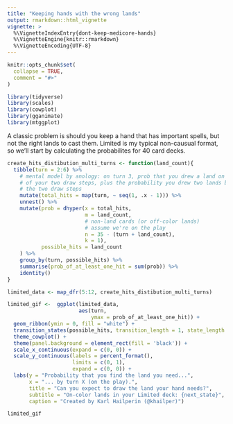 ```yaml
---
title: "Keeping hands with the wrong lands"
output: rmarkdown::html_vignette
vignette: >
  %\VignetteIndexEntry{dont-keep-medicore-hands}
  %\VignetteEngine{knitr::rmarkdown}
  %\VignetteEncoding{UTF-8}
---
```


```r
knitr::opts_chunk$set(
  collapse = TRUE,
  comment = "#>"
)
```

```r
library(tidyverse)
library(scales)
library(cowplot)
library(gganimate)
library(mtggplot)
```

A classic problem is should you keep a hand that has important spells, but not
the right lands to cast them. Limited is my typical non-causual format, so 
we'll start by calculating the probabilites for 40 card decks.

```r
create_hits_distibution_multi_turns <- function(land_count){
  tibble(turn = 2:6) %>% 
    # mental model by anology: on turn 3, prob that you drew a land on either 
    # of your two draw steps, plus the probability you drew two lands between
    # the two draw steps
    mutate(total_hits = map(turn, ~ seq(1, .x - 1))) %>%
    unnest() %>%
    mutate(prob = dhyper(x = total_hits,
                         m = land_count,
                         # non-land cards (or off-color lands)
                         # assume we're on the play
                         n = 35 - (turn + land_count),
                         k = 1),
           possible_hits = land_count
    ) %>%
    group_by(turn, possible_hits) %>%
    summarise(prob_of_at_least_one_hit = sum(prob)) %>%
    identity()
}

```

```r
limited_data <- map_dfr(5:12, create_hits_distibution_multi_turns)
```

```r
limited_gif <-  ggplot(limited_data, 
                       aes(turn,  
                           ymax = prob_of_at_least_one_hit)) + 
  geom_ribbon(ymin = 0, fill = "white") +
  transition_states(possible_hits, transition_length = 1, state_length = 2) +
  theme_cowplot() +
  theme(panel.background = element_rect(fill = 'black')) +
  scale_x_continuous(expand = c(0, 0)) +
  scale_y_continuous(labels = percent_format(), 
                     limits = c(0, 1),
                     expand = c(0, 0)) +
  labs(y = "Probability that you find the land you need...", 
       x = "... by turn X (on the play).",
       title = "Can you expect to draw the land your hand needs?",
       subtitle = "On-color lands in your Limited deck: {next_state}",
       caption = "Created by Karl Hailperin (@khailper)")

limited_gif
```

